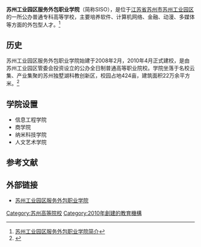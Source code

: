 {{高校
|name=苏州工业园区服务外包职业学院
|image=[[File:Suzhou_Industrial_Park_Institute_Service_Outsourcing_20180310.jpg|200px]]
|logo=
|motto=尚同于学 尚礼于人
|rector=严世清
|type=公办
|established=2010年
|location=[[中华人民共和国|中华人民共和国]][[江苏省|江苏省]][[苏州市|苏州市]]
|coor={{coord|31.25866|120.746922|type:edu|display=inline,title}}
|students=
|staff=
|campus=
|address=苏州工业园区若水路99号
|telephone=
|area=424亩
|sports=
|website=http://www.siso.edu.cn/
}}
'''苏州工业园区服务外包职业学院'''（简称SISO），是位于[[江苏省|江苏省]][[苏州市|苏州市]][[苏州工业园区|苏州工业园区]]的一所公办普通专科高等学校，主要培养软件、计算机网络、金融、动漫、多媒体等方面的外包型人才。<ref>[http://www.siso.edu.cn/InstituteInfo.aspx 苏州工业园区服务外包职业学院简介]{{dead link|date=2018年4月 |bot=InternetArchiveBot |fix-attempted=yes }}</ref>

==历史==
苏州工业园区服务外包职业学院始建于2008年2月，2010年4月正式建校，是由苏州工业园区管委会投资设立的公办全日制普通高等职业院校。学院坐落于名校云集、产业集聚的苏州独墅湖科教创新区，校园占地424亩，建筑面积22万余平方米。<ref>{{Cite web |url=http://www.siso.edu.cn/html/about-127.htm |title=学院简介 |access-date=2018-03-14 |archive-url=https://web.archive.org/web/20170902165054/http://www.siso.edu.cn/html/about-127.htm |archive-date=2017-09-02 |dead-url=yes }}</ref>

==学院设置==
* 信息工程学院
* 商学院
* 纳米科技学院
* 人文艺术学院

==参考文献==
{{reflist}}
==外部链接==
*[http://www.siso.edu.cn 苏州工业园区服务外包职业学院]


{{Univ-stub}}

{{江苏高等院校}}
[[Category:苏州高等院校|Category:苏州高等院校]]
[[Category:2010年創建的教育機構|Category:2010年創建的教育機構]]